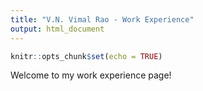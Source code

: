 ```yaml
---
title: "V.N. Vimal Rao - Work Experience"
output: html_document
---
```


```r
knitr::opts_chunk$set(echo = TRUE)
```

Welcome to my work experience page! 